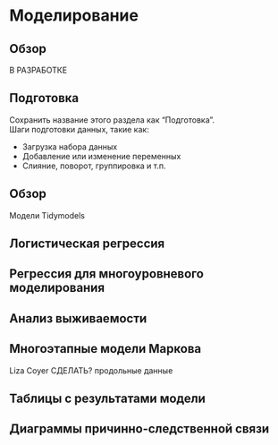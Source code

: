 
# Моделирование {.tabset .tabset-fade}  


<!-- ======================================================= -->
## Обзор {.tabset .tabset-fade .tabset-pills}

В РАЗРАБОТКЕ



<!-- ======================================================= -->
## Подготовка {.tabset .tabset-fade .tabset-pills}

Сохранить название этого раздела как "Подготовка".  
Шаги подготовки данных, такие как:  

* Загрузка набора данных  
* Добавление или изменение переменных  
* Слияние, поворот, группировка и т.п.   



<!-- ======================================================= -->
## Обзор {.tabset .tabset-fade .tabset-pills}
Модели Tidymodels

<!-- ======================================================= -->
## Логистическая регрессия {.tabset .tabset-fade .tabset-pills}


<!-- ======================================================= -->
## Регрессия для многоуровневого моделирования {.tabset .tabset-fade .tabset-pills}


<!-- ======================================================= -->
## Анализ выживаемости {.tabset .tabset-fade .tabset-pills}


<!-- ======================================================= -->
## Многоэтапные модели Маркова {.tabset .tabset-fade .tabset-pills}

Liza Coyer СДЕЛАТЬ? продольные данные 


<!-- ======================================================= -->
## Таблицы с результатами модели {.tabset .tabset-fade .tabset-pills}


<!-- ======================================================= -->
## Диаграммы причинно-следственной связи {.tabset .tabset-fade .tabset-pills}




